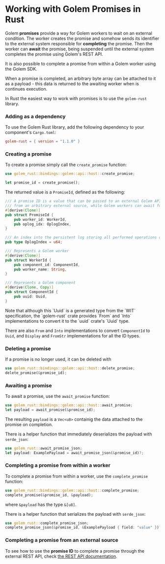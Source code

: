 
# Working with Golem Promises in Rust

Golem **promises** provide a way for Golem workers to wait on an external condition. The worker creates the promise and somehow sends its identifier to the external system responsible for **completing** the promise. Then the worker can **await** the promise, being suspended until the external system completes the promise using Golem's REST API.

It is also possible to complete a promise from within a Golem worker using the Golem SDK.

When a promise is completed, an arbitrary byte array can be attached to it as a payload - this data is returned to the awaiting worker when is continues execution.

In Rust the easiest way to work with promises is to use the `golem-rust` library.

### Adding as a dependency

To use the Golem Rust library, add the following dependency to your component's `Cargo.toml`:

```toml
golem-rust = { version = "1.1.0" }
```

### Creating a promise

To create a promise simply call the `create_promise` function:

```rust
use golem_rust::bindings::golem::api::host::create_promise;

let promise_id = create_promise();
```

The returned value is a `PromiseId`, defined as the following:

```rust
/// A promise ID is a value that can be passed to an external Golem API to complete that promise
/// from an arbitrary external source, while Golem workers can await for this completion.
#[derive(Clone)]
pub struct PromiseId {
    pub worker_id: WorkerId,
    pub oplog_idx: OplogIndex,
}

/// An index into the persistent log storing all performed operations of a worker
pub type OplogIndex = u64;

/// Represents a Golem worker
#[derive(Clone)]
pub struct WorkerId {
    pub component_id: ComponentId,
    pub worker_name: String,
}

/// Represents a Golem component
#[derive(Clone, Copy)]
pub struct ComponentId {
    pub uuid: Uuid,
}
```

<Callout type="info">
  Note that although this `Uuid` is a generated type from the `WIT` specification, the `golem-rust`
  crate provides `From` and `Into` implementations to convert it to the `uuid` crate's `Uuid` type.

There are also `From` and `Into` implementations to convert `ComponentId` to `Uuid`, and `Display` and `FromStr` implementations for all the ID types.

</Callout>

### Deleting a promise

If a promise is no longer used, it can be deleted with

```rust
use golem_rust::bindings::golem::api::host::delete_promise;
delete_promise(&promise_id);
```

### Awaiting a promise

To await a promise, use the `await_promise` function:

```rust
use golem_rust::bindings::golem::api::host::await_promise;
let payload = await_promise(&promise_id);
```

The resulting `payload` is a `Vec<u8>` containig the data attached to the promise on completion.

There is a helper function that immediately deserializes the payload with `serde_json`:

```rust
use golem_rust::await_promise_json;
let payload: ExamplePayload = await_promise_json(&promise_id)?;
```

### Completing a promise from within a worker

To complete a promise from within a worker, use the `complete_promise` function:

```rust
use golem_rust::bindings::golem::api::host::complete_promise;
complete_promise(&promise_id, &payload);
```

where `&payload` has the type `&[u8]`.

There is a helper function that serializes the payload with `serde_json`:

```rust
use golem_rust::complete_promise_json;
complete_promise_json(&promise_id, &ExamplePayload { field: "value" })?;
```

### Completing a promise from an external source

To see how to use the **promise ID** to complete a promise through the external REST API, check [the REST API documentation](/docs/rest-api).
